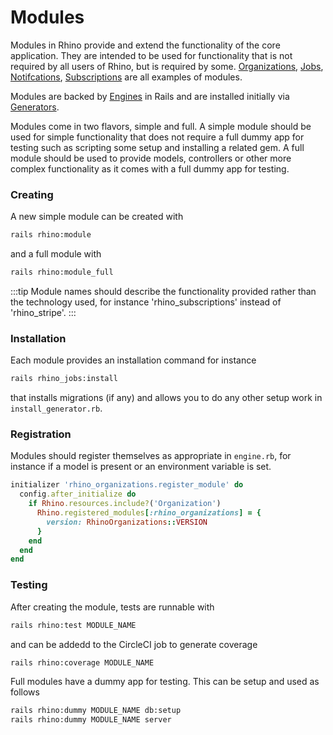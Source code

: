 # Modules

Modules in Rhino provide and extend the functionality of the core application. They are intended to be used for functionality that is not required by all users of Rhino, but is required by some. [Organizations](../../tutorials/organization.mdx), [Jobs](../../guides/jobs.mdx), [Notifcations](../../guides/notifications.mdx), [Subscriptions](../../guides/subscription.mdx) are all examples of modules.

Modules are backed by [Engines](https://guides.rubyonrails.org/engines.html) in Rails and are installed initially via [Generators](https://guides.rubyonrails.org/generators.html).

Modules come in two flavors, simple and full. A simple module should be used for simple functionality that does not require a full dummy app for testing such as scripting some setup and installing a related gem. A full module should be used to provide models, controllers or other more complex functionality as it comes with a full dummy app for testing.

### Creating

A new simple module can be created with

```bash
rails rhino:module
```

and a full module with

```bash
rails rhino:module_full
```

:::tip
Module names should describe the functionality provided rather than the technology used, for instance 'rhino_subscriptions' instead of 'rhino_stripe'.
:::

### Installation

Each module provides an installation command for instance

```bash
rails rhino_jobs:install
```

that installs migrations (if any) and allows you to do any other setup work in `install_generator.rb`.

### Registration

Modules should register themselves as appropriate in `engine.rb`, for instance if a model is present or an environment variable is set.

```ruby
initializer 'rhino_organizations.register_module' do
  config.after_initialize do
    if Rhino.resources.include?('Organization')
      Rhino.registered_modules[:rhino_organizations] = {
        version: RhinoOrganizations::VERSION
      }
    end
  end
end
```

### Testing

After creating the module, tests are runnable with

```bash
rails rhino:test MODULE_NAME
```

and can be addedd to the CircleCI job to generate coverage

```bash
rails rhino:coverage MODULE_NAME
```

Full modules have a dummy app for testing. This can be setup and used as follows

```bash
rails rhino:dummy MODULE_NAME db:setup
rails rhino:dummy MODULE_NAME server
```
